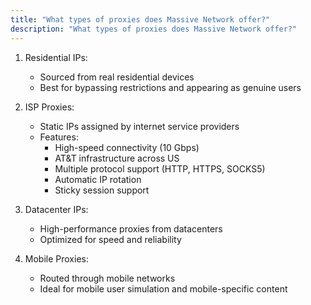 ```yaml
---
title: "What types of proxies does Massive Network offer?"
description: "What types of proxies does Massive Network offer?"
---
```


1. Residential IPs:
   - Sourced from real residential devices
   - Best for bypassing restrictions and appearing as genuine users

2. ISP Proxies:
   - Static IPs assigned by internet service providers
   - Features:
     - High-speed connectivity (10 Gbps)
     - AT&T infrastructure across US
     - Multiple protocol support (HTTP, HTTPS, SOCKS5)
     - Automatic IP rotation
     - Sticky session support

3. Datacenter IPs:
   - High-performance proxies from datacenters
   - Optimized for speed and reliability

4. Mobile Proxies:
   - Routed through mobile networks
   - Ideal for mobile user simulation and mobile-specific content